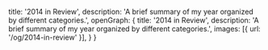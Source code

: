 
  title: '2014 in Review',
  description: 'A brief summary of my year organized by different categories.',
  openGraph: {
    title: '2014 in Review',
    description: 'A brief summary of my year organized by different categories.',
    images: [{ url: '/og/2014-in-review' }],
  }
}

<div className="w-screen absolute left-0 mb-[100%] mt-5">
  <Gallery month={"2014"}/>
</div>











